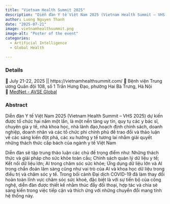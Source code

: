 ```yaml
---
title: "Vietnam Health Summit 2025"
description: "Diễn đàn Y tế Việt Nam 2025 (Vietnam Health Summit – VHS 2025) dự kiến được tổ chức hai năm một lần, là một nền tảng uy tín, quy tụ các y bác sĩ, chuyên gia y tế, nhà khoa học, nhà lãnh đạo,hoạch định chính sách, doanh nghiệp, doanh nhân và các tổ chức phi chính phủ để trao đổi và thảo luận về các sáng kiến đột phá, các xu hướng y tế tương lai nhằm giải quyết những thách thức cấp bách của ngành y tế Việt Nam"
author: Luong Nguyen Thanh
date: "2025-07-21"
image: vietnamhealthsummit.png
image-alt: "Poster of the event"
categories:
  - Artificial Intelligence
  - Global Health

---
```


### Details

📆 July 21-22, 2025 || https://vietnamhealthsummit.com/
🏨 Bệnh viện Trung ương Quân đội 108, số 1 Trần Hưng Đạo, phường Hai Bà Trưng, Hà Nội  
🌠 [MedNet - AVSE Global](https://avseglobal.org/)

### Abstract

Diễn đàn Y tế Việt Nam 2025 (Vietnam Health Summit – VHS 2025) dự kiến được tổ chức hai năm một lần, là một nền tảng uy tín, quy tụ các y bác sĩ, chuyên gia y tế, nhà khoa học, nhà lãnh đạo,hoạch định chính sách, doanh nghiệp, doanh nhân và các tổ chức phi chính phủ để trao đổi và thảo luận về các sáng kiến đột phá, các xu hướng y tế tương lai nhằm giải quyết những thách thức cấp bách của ngành y tế Việt Nam

Diễn đàn sẽ tập trung thảo luận các chủ đề trọng điểm như: Những thách thức và giải pháp cho sức khỏe toàn cầu; Chính sách quản lý dữ liệu y tế; Kết nối dữ liệu lớn; AI trong chăm sóc sức khỏe; Ứng dụng dữ liệu lớn và AI trong chẩn đoán lâm sàng cũng như vai trò của AI và khoa học dữ liệu trong điều trị và chăm sóc y tế. Trong bối cảnh Đại dịch COVID-19 đã làm thay đổi hoàn toàn lĩnh vực chăm sóc sức khoẻ, đặc biệt là với sự tiến bộ của công nghệ, diễn đàn được thiết kế nhằm thúc đẩy đối thoại, hợp tác và chia sẻ sáng kiến trong việc tiếp cận và thích ứng với những chuyển đổi mang tính hệ thống này.




